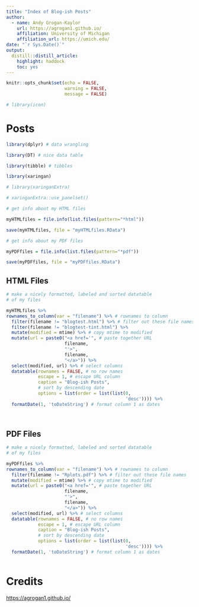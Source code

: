 ```yaml
---
title: "Index of Blog-ish Posts"
author:
  - name: Andy Grogan-Kaylor 
    url: https://agrogan1.github.io/
    affiliation: University of Michigan
    affiliation_url: https://umich.edu/
date: "`r Sys.Date()`"
output:
  distill::distill_article:
    highlight: haddock
    toc: yes
---
```


```r

knitr::opts_chunk$set(echo = FALSE,
                      warning = FALSE,
                      message = FALSE)

# library(icon)

```

# Posts

```r

library(dplyr) # data wrangling

library(DT) # nice data table

library(tibble) # tibbles

library(xaringan)

# library(xaringanExtra)

# xaringanExtra::use_panelset()


```

```r

# get info about my HTML files

myHTMLfiles = file.info(list.files(pattern="*html"))

save(myHTMLfiles, file = "myHTMLfiles.RData")

# get info about my PDF files

myPDFfiles = file.info(list.files(pattern="*pdf"))

save(myPDFfiles, file = "myPDFfiles.RData")

```

## HTML Files

```r

# make a nicely formatted, labeled and sorted datatable
# of my files

myHTMLfiles %>% 
rownames_to_column(var = "filename") %>% # rownames to column
  filter(filename != "blogtest.html") %>% # filter out these file names
  filter(filename != "blogtest-tint.html") %>%
  mutate(modified = mtime) %>% # copy mtime to modified
  mutate(url = paste0("<a href='", # paste together URL
                      filename,
                      "'>",
                      filename, 
                      "</a>")) %>% 
  select(modified, url) %>% # select columns
  datatable(rownames = FALSE, # no row names
            escape = 1, # escape URL column
            caption = "Blog-ish Posts",
            # sort by descending date
            options = list(order = list(list(0, 
                                             'desc')))) %>% 
  formatDate(1, 'toDateString') # format column 1 as dates
  
  
```


## PDF Files 

```r

# make a nicely formatted, labeled and sorted datatable
# of my files

myPDFfiles %>% 
rownames_to_column(var = "filename") %>% # rownames to column
  filter(filename != "Rplots.pdf") %>% # filter out these file names
  mutate(modified = mtime) %>% # copy mtime to modified
  mutate(url = paste0("<a href='", # paste together URL
                      filename,
                      "'>",
                      filename,
                      "</a>")) %>%
  select(modified, url) %>% # select columns
  datatable(rownames = FALSE, # no row names
            escape = 1, # escape URL column
            caption = "Blog-ish Posts",
            # sort by descending date
            options = list(order = list(list(0, 
                                             'desc')))) %>% 
  formatDate(1, 'toDateString') # format column 1 as dates
  
```


# Credits

[https://agrogan1.github.io/](https://agrogan1.github.io/)



